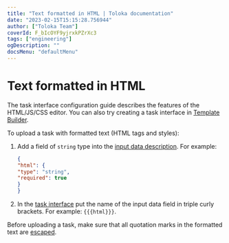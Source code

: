 ```yaml
---
title: "Text formatted in HTML | Toloka documentation"
date: "2023-02-15T15:15:28.756944"
author: ["Toloka Team"]
coverId: F_bIcOYF9yjrxkPZrXc3
tags: ["engineering"]
ogDescription: ""
docsMenu: "defaultMenu"
---
```



# Text formatted in HTML

<Note mode="note" title="Note">

The task interface configuration guide describes the features of the HTML/JS/CSS editor. You can also try creating a task interface in [Template Builder](/docs/template-builder/).

</Note>

To upload a task with formatted text (HTML tags and styles):

1. Add a field of `string` type into the [input data description](/docs/guide/incoming). For example:

    ```json
    {
    "html": {
    "type": "string",
    "required": true
    }
    }
    ```

1. In the [task interface](/docs/guide/spec) put the name of the input data field in triple curly brackets. For example: `{{{html}}}`.

Before uploading a task, make sure that all quotation marks in the formatted text are [escaped](/docs/guide/pool_csv#string).

<ContactGuideSupport/>
